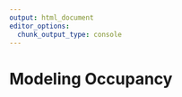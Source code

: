 ```yaml
---
output: html_document
editor_options: 
  chunk_output_type: console
---
```


# Modeling Occupancy {#occupancy}
